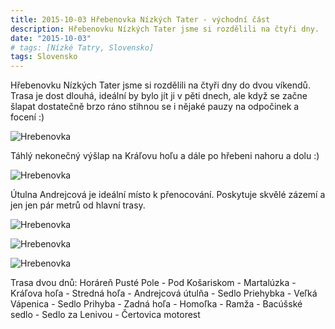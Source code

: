 ```yaml
---
title: 2015-10-03 Hřebenovka Nízkých Tater - východní část
description: Hřebenovku Nízkých Tater jsme si rozdělili na čtyři dny.
date: "2015-10-03"
# tags: [Nízké Tatry, Slovensko]
tags: Slovensko
---
```


Hřebenovku Nízkých Tater jsme si rozdělili na čtyři dny do dvou víkendů. Trasa je dost dlouhá, ideální by bylo jít ji v pěti dnech, ale když se začne šlapat dostatečně brzo ráno stihnou se i nějaké pauzy na odpočinek a focení :)


<Image
  src="/images/2015-10-03/hrebenovka1.jpg"
  alt="Hrebenovka"
  width={1280}
  height={750}
  priority
  className="next-image"
/>

Táhlý nekonečný výšlap na Kráľovu hoľu a dále po hřebeni nahoru a dolu :)

<Image
  src="/images/2015-10-03/hrebenovka2.jpg"
  alt="Hrebenovka"
  width={1280}
  height={750}
  priority
  className="next-image"
/>

Útulna Andrejcová je ideální místo k přenocování. Poskytuje skvělé zázemí a jen jen pár metrů od hlavní trasy.

<Image
  src="/images/2015-10-03/hrebenovka3.jpg"
  alt="Hrebenovka"
  width={1280}
  height={750}
  priority
  className="next-image"
/>

<Image
  src="/images/2015-10-03/hrebenovka4.jpg"
  alt="Hrebenovka"
  width={1280}
  height={750}
  priority
  className="next-image"
/>

<div className="flex justify-center">
  <Image
    src="/images/2015-10-03/hrebenovka5.jpg"
    alt="Hrebenovka"
    width={750}
    height={1080}
    priority
    className="next-image"
  />
</div>

Trasa dvou dnů: Horáreň Pusté Pole - Pod Košariskom - Martalúzka - Kráľova hoľa - Stredná hoľa - Andrejcová útulňa - Sedlo Priehybka - Veľká Vápenica - Sedlo Prihyba - Zadná hoľa - Homoľka - Ramža - Bacúšské sedlo - Sedlo za Lenivou - Čertovica motorest
